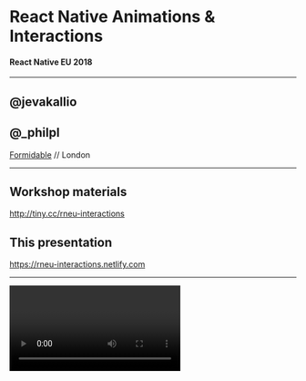 
# React Native Animations & Interactions

#### React Native EU 2018

---

## @jevakallio

## @\_philpl

[Formidable](https://formidable.com) // London

---

## Workshop materials

http://tiny.cc/rneu-interactions

## This presentation

https://rneu-interactions.netlify.com

---

<Video  url="https://uimovement.com/media/resource_image/image_6220.gif.mp4"  />

###### Source: [Fast Food Order](https://uimovement.com/ui/6220/fast-food-order/)

---

<Video url="https://uimovement.com/media/resource_image/image_6114.gif.mp4" />

###### Source: [Thanos Effect](https://uimovement.com/ui/6114/read-all-thanos-effect/)

---

<Video url="https://uimovement.com/media/resource_image/image_6048.gif.mp4" />

###### Source: [Books](https://uimovement.com/ui/6048/books/)

---

<Video url="https://uimovement.com/media/resource_image/image_5929.gif.mp4" />

###### Source: [Juice Fruit](https://uimovement.com/ui/5929/juice-fruit/)

---

<Video url="https://uimovement.com/media/resource_image/image_6133.gif.mp4" />

###### Source: [Calendar pinch zoom](https://uimovement.com/ui/6133/calendar-pinch-zoom/)

---

<Video url="https://uimovement.com/media/resource_image/image_6168.gif.mp4" />

###### Source: [Finance App](https://uimovement.com/ui/6168/finance-app/)

---

<Video url="https://media.giphy.com/media/CtLMCCLylm3o4/giphy.mp4" />

## wat

---

## Animations are great

##### (when used right)

---

## Good animations

- Meaningful
- Physically realistic
- Hard to implement

---

### Built-in Animation APIs

[Animated](https://facebook.github.io/react-native/docs/animations#animated-api)

[LayoutAnimation](https://facebook.github.io/react-native/docs/animations#layoutanimation-api)

---

<CodeSurfer
code={require("!raw-loader!./presentation/snippets/animated.js")}
theme={prismTheme}
title="Animated"
lang="javascript"
notes=""
showNumbers
steps={[
{ tokens: {2: [8, 13]}, notes: "It's built into React Native" },
{ lines: [6], notes: "We create an animated value container " },
{ range: [21, 24], notes: "We can transform that value to another value" },
{ lines: [27, 31], notes: "We can bind the value to a view's styles" },
{ lines: [14], notes: "But we must manually start the animation" }
]}
/>

---

### Built-in Interaction APIs

[Gesture Responder System](https://facebook.github.io/react-native/docs/gesture-responder-system)

[PanResponder](https://facebook.github.io/react-native/docs/panresponder)

---

<CodeSurfer
code={require("!raw-loader!./presentation/snippets/panresponder.js")}
theme={prismTheme}
title="PanResponder"
lang="javascript"
notes=""
showNumbers
steps={[
{ tokens: {2: [6, 11]}, notes: "It's built into React Native" },
{ range: [9, 14], notes: "We can respond to gesture lifecycle events" },
{ lines: [25], notes: "PanResponder is just a utility to generate gesture props, which we attach to a view"},
{ lines: [6, 13], notes: "And bind the gesture state to an Animated value" },
{ lines: [17, 18, 19, 20, 21, 24], notes: "The Animated value can then drive visual changes" },
]}
/>

---

## Animated & PanResponder basics

[FormidableLabs/react-native-animation-workshop](https://github.com/FormidableLabs/react-native-animation-workshop)

---

# "Advanced"

---

## Today's program

- Animated ➡️ Reanimated
- PanResponder ➡️ GestureHandler
- React Navigation Navigators

---

## Reanimated

- `Animated` implemented completely from scratch
- Fully declarative (no more `.start()`!)
- Runs on the native UI thread (no more `useNativeDriver`)
- Built into Expo\*

---

## Reanimated Confetti

Insert URL here

---

## React Native Gesture Handler

- Declarative components (e.g. `PanGestureHandler`, `PinchGestureHandler`)
- Can be nested and composed!
- Also built into Expo
- Stable, version 1.0 this summer

---

<CodeSurfer
code={require("!raw-loader!./presentation/snippets/gesturehandler.js")}
theme={prismTheme}
title="Gesture Handler"
lang="javascript"
notes=""
showNumbers
steps={[
{ range: [1, 4], notes: "A separate library (with native dependencies)" },
{ lines: [13, 20], notes: "Provides different gesture handler primitives" },
{ lines: [10, 11, 15, 22], notes: "We can ensure that gestures don't conflict with each other"},
{ lines: [16, 17], notes: "We can be notified of gesture events" },
{ lines: [23, 24, 25], notes: "Or bind them to (Re)Animated native event handlers" },
]}
/>

---

# INSERT PHIL'S SLIDES

---

## React Navigation

#### Custom Navigators

---

## Problem

- You've made a sweet transition animation
- Now all your code is on a single screen
- Not very React-like, is it?
- Back button and gestures don't work

---

## Solution

- Custom Transitioner API
- Define any type of animation
- Keep your application code clean
- Tweens with user gestures
- Publish as open source\*

---

## Open Source Navigators

- FluidTransition
- ???

---

## FluidTransition

- Shared Element Transitions (SET) 😍
- Material Design, so hot right now
- Actually great for spatial awareness
- The _worst_ type of transition to implement on RN

---

<CodeSurfer
code={require("!raw-loader!./presentation/snippets/fluidnavigator.js")}
theme={prismTheme}
title="FluidNavigator"
lang="javascript"
notes=""
showNumbers
steps={[
{ lines: [6, 7], notes: "Drop-in replacement for Stack Navigator" },
{ range: [11, 13], notes: "Wrap an element in <Transition>" },
{ range: [18, 20], notes: "And match on the next screen for SET"},
{ range: [26, 28], notes: "We can also make elements appear with custom animations" },
]}
/>

---
